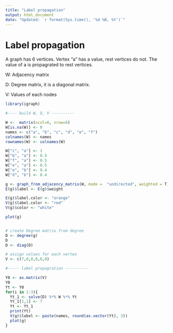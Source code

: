 ---
title: "Label propagation"
output: html_document
date: "Updated: `r format(Sys.time(), '%d %B, %Y')`"
---

# Label propagation

A graph has 6 vertices. Vertex "a" has a value, rest vertices do not. The value of a is propagrated to rest vertices.

W: Adjacency matrix

D: Degree matrix, it is a diagonal matrix.

V: Values of each nodes



```{r}

library(igraph)

#---- build W, D, V ----------

W <-  matrix(ncol=6, nrow=6)
W[is.na(W)] <- 0
names <- c("a", "b", "c", "d", "e", "f")
colnames(W) <- names
rownames(W) <- colnames(W)

W["c", "a"] <- 1
W["b", "a"] <- 0.5
W["f", "a"] <- 0.5
W["e", "a"] <- 0.5
W["e", "b"] <- 0.4
W["d", "b"] <- 0.4

g <- graph_from_adjacency_matrix(W, mode =  "undirected", weighted = T)
E(g)$label <- E(g)$weight

E(g)$label.color <- "orange"
V(g)$label.color <- "red"
V(g)$color <- "white"

plot(g)


# create Degree matrix from degree
D <- degree(g)
D
D <- diag(D)

# assign values for each vertex
V <- c(7,0,0,0,0,0)

#----- label propagration ----------

Y0 <- as.matrix(V)
Y0
Yt <- Y0
for(i in 1:3){
  Yt_1 <- solve(D) %*% W %*% Yt
  Yt_1[1,1] <- 7
  Yt <- Yt_1
  print(Yt)
  V(g)$label <- paste(names, round(as.vector(Yt), 3))
  plot(g)
}


```




